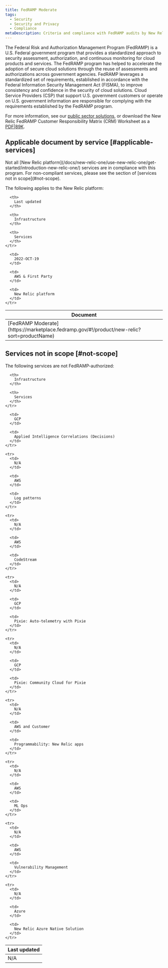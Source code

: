 ```yaml
---
title: FedRAMP Moderate 
tags:
  - Security
  - Security and Privacy
  - Compliance
metaDescription: Criteria and compliance with FedRAMP audits by New Relic services.
---
```


The Federal Risk and Authorization Management Program (FedRAMP) is a U.S. Federal government program that provides a standardized approach to security assessment, authorization, and continuous monitoring for cloud products and services. The FedRAMP program has helped to accelerate the adoption of secure cloud solutions through the reuse of assessments and authorizations across government agencies. FedRAMP leverages a standardized set of requirements, established in accordance with the Federal Information Security Management Act (FISMA), to improve consistency and confidence in the security of cloud solutions. Cloud Service Providers (CSP) that support U.S. government customers or operate on U.S. government information are responsible for complying with the requirements established by the FedRAMP program.

For more information, see our [public sector solutions](https://newrelic.com/solutions/industry/public-sector), or download the New Relic FedRAMP Customer Responsibility Matrix (CRM) Worksheet as a [PDF|89K](https://github.com/newrelic/docs-website/raw/develop/src/content/docs/security/security-privacy/compliance/2022.SSP.Attachment.09-New.Relic.FedRAMP.Moderate.CIS.Workbook.xlsx.-.CIS.Worksheet.pdf).

## Applicable document by service [#applicable-services]

<Callout variant="caution">
  Not all [New Relic platform](/docs/new-relic-one/use-new-relic-one/get-started/introduction-new-relic-one/) services are in compliance with this program. For non-compliant services, please see the section of [services not in scope](#not-scope).
</Callout>

The following applies to the New Relic platform:

<table>
  <thead>
    <tr>
      <th style={{ width: "200px" }}>
        Document
      </th>

      <th>
        Last updated
      </th>

      <th>
        Infrastructure
      </th>

      <th>
        Services
      </th>
    </tr>
  </thead>

  <tbody>
    <tr>
      <td>
        [FedRAMP Moderate](https://marketplace.fedramp.gov/#!/product/new-relic?sort=productName)
      </td>

      <td>
        2022-OCT-19
      </td>

      <td>
        AWS & First Party
      </td>

      <td>
        New Relic platform
      </td>
    </tr>
  </tbody>
</table>

## Services not in scope [#not-scope]

The following services are not FedRAMP-authorized:

<table>
  <thead>
    <tr>
      <th style={{ width: "200px" }}>
        Last updated
      </th>

      <th>
        Infrastructure
      </th>

      <th>
        Services
      </th>
    </tr>
  </thead>

  <tbody>
    <tr>
      <td>
        N/A
      </td>

      <td>
        GCP
      </td>

      <td>
        Applied Intelligence Correlations (Decisions)
      </td>
    </tr>

    <tr>
      <td>
        N/A
      </td>

      <td>
        AWS
      </td>

      <td>
        Log patterns
      </td>
    </tr>

    <tr>
      <td>
        N/A
      </td>

      <td>
        AWS
      </td>

      <td>
        CodeStream
      </td>
    </tr>

    <tr>
      <td>
        N/A
      </td>

      <td>
        GCP
      </td>

      <td>
        Pixie: Auto-telemetry with Pixie
      </td>
    </tr>

    <tr>
      <td>
        N/A
      </td>

      <td>
        GCP
      </td>

      <td>
        Pixie: Community Cloud for Pixie
      </td>
    </tr>

    <tr>
      <td>
        N/A
      </td>

      <td>
        AWS and Customer
      </td>

      <td>
        Programmability: New Relic apps
      </td>
    </tr>

    <tr>
      <td>
        N/A
      </td>

      <td>
        AWS
      </td>

      <td>
        ML Ops
      </td>
    </tr>

    <tr>
      <td>
        N/A
      </td>

      <td>
        AWS
      </td>

      <td>
        Vulnerability Management
      </td>
    </tr>

    <tr>
      <td>
        N/A
      </td>

      <td>
        Azure
      </td>

      <td>
        New Relic Azure Native Solution
      </td>
    </tr>
  </tbody>
</table>
